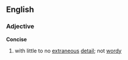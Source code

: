 ==English==
===Adjective===
'''Concise'''
# with little to no [[extraneous]] [[detail]]; not [[wordy]]